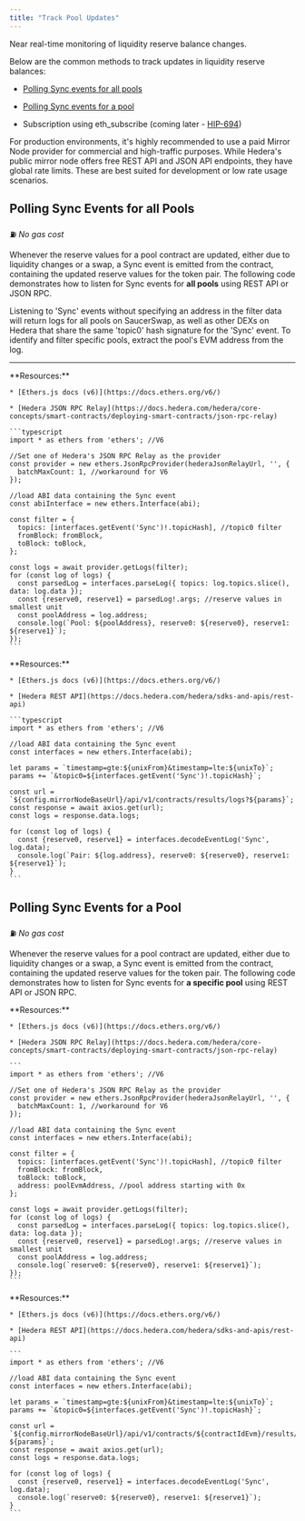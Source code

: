 ```yaml
---
title: "Track Pool Updates"
---
```


Near real-time monitoring of liquidity reserve balance changes.

Below are the common methods to track updates in liquidity reserve balances:

* [Polling Sync events for all pools](/v/developer/saucerswap-v1/liquidity-operations/track-pool-updates#polling-sync-events-for-all-pools)

* [Polling Sync events for a pool](/v/developer/saucerswap-v1/liquidity-operations/track-pool-updates#polling-sync-events-for-a-pool)

* Subscription using eth\_subscribe (coming later - [HIP-694](https://hips.hedera.com/hip/hip-694))

<Info>
  For production environments, it's highly recommended to use a paid Mirror Node provider for commercial and high-traffic purposes. While Hedera's public mirror node offers free REST API and JSON API endpoints, they have global rate limits. These are best suited for development or low rate usage scenarios.
</Info>

## Polling Sync Events for all Pools

⛽ *No gas cost*

Whenever the reserve values for a pool contract are updated, either due to liquidity changes or a swap, a Sync event is emitted from the contract, containing the updated reserve values for the token pair. The following code demonstrates how to listen for Sync events for **all pools** using REST API or JSON RPC.

<Note>
  Listening to 'Sync' events without specifying an address in the filter data will return logs for all pools on SaucerSwap, as well as other DEXs on Hedera that share the same 'topic0' hash signature for the 'Sync' event. To identify and filter specific pools, extract the pool's EVM address from the log.
</Note>

***

<Tabs>
  <Tab title="JSON RPC">
    **Resources:**

    * [Ethers.js docs (v6)](https://docs.ethers.org/v6/)

    * [Hedera JSON RPC Relay](https://docs.hedera.com/hedera/core-concepts/smart-contracts/deploying-smart-contracts/json-rpc-relay)

    ```typescript
    import * as ethers from 'ethers'; //V6

    //Set one of Hedera's JSON RPC Relay as the provider
    const provider = new ethers.JsonRpcProvider(hederaJsonRelayUrl, '', {
      batchMaxCount: 1, //workaround for V6
    });

    //load ABI data containing the Sync event
    const abiInterface = new ethers.Interface(abi);

    const filter = {
      topics: [interfaces.getEvent('Sync')!.topicHash], //topic0 filter
      fromBlock: fromBlock,
      toBlock: toBlock,
    };

    const logs = await provider.getLogs(filter);
    for (const log of logs) {
      const parsedLog = interfaces.parseLog({ topics: log.topics.slice(), data: log.data });
      const {reserve0, reserve1} = parsedLog!.args; //reserve values in smallest unit
      const poolAddress = log.address;
      console.log(`Pool: ${poolAddress}, reserve0: ${reserve0}, reserve1: ${reserve1}`);
    });
    ```
  </Tab>

  <Tab title="REST API">
    **Resources:**

    * [Ethers.js docs (v6)](https://docs.ethers.org/v6/)

    * [Hedera REST API](https://docs.hedera.com/hedera/sdks-and-apis/rest-api)

    ```typescript
    import * as ethers from 'ethers'; //V6

    //load ABI data containing the Sync event
    const interfaces = new ethers.Interface(abi);

    let params = `timestamp=gte:${unixFrom}&timestamp=lte:${unixTo}`;  
    params += `&topic0=${interfaces.getEvent('Sync')!.topicHash}`;

    const url = `${config.mirrorNodeBaseUrl}/api/v1/contracts/results/logs?${params}`;  
    const response = await axios.get(url);
    const logs = response.data.logs;

    for (const log of logs) {
      const {reserve0, reserve1} = interfaces.decodeEventLog('Sync', log.data);
      console.log(`Pair: ${log.address}, reserve0: ${reserve0}, reserve1: ${reserve1}`);
    }
    ```
  </Tab>
</Tabs>

## Polling Sync Events for a Pool

⛽ *No gas cost*

Whenever the reserve values for a pool contract are updated, either due to liquidity changes or a swap, a Sync event is emitted from the contract, containing the updated reserve values for the token pair. The following code demonstrates how to listen for Sync events for **a specific pool** using REST API or JSON RPC.

<Tabs>
  <Tab title="JSON RPC">
    **Resources:**

    * [Ethers.js docs (v6)](https://docs.ethers.org/v6/)

    * [Hedera JSON RPC Relay](https://docs.hedera.com/hedera/core-concepts/smart-contracts/deploying-smart-contracts/json-rpc-relay)

    ```
    import * as ethers from 'ethers'; //V6

    //Set one of Hedera's JSON RPC Relay as the provider
    const provider = new ethers.JsonRpcProvider(hederaJsonRelayUrl, '', {
      batchMaxCount: 1, //workaround for V6
    });

    //load ABI data containing the Sync event
    const interfaces = new ethers.Interface(abi);

    const filter = {
      topics: [interfaces.getEvent('Sync')!.topicHash], //topic0 filter
      fromBlock: fromBlock,
      toBlock: toBlock,
      address: poolEvmAddress, //pool address starting with 0x
    };

    const logs = await provider.getLogs(filter);
    for (const log of logs) {
      const parsedLog = interfaces.parseLog({ topics: log.topics.slice(), data: log.data });
      const {reserve0, reserve1} = parsedLog!.args; //reserve values in smallest unit
      const poolAddress = log.address;
      console.log(`reserve0: ${reserve0}, reserve1: ${reserve1}`);
    });
    ```
  </Tab>

  <Tab title="REST API">
    **Resources:**

    * [Ethers.js docs (v6)](https://docs.ethers.org/v6/)

    * [Hedera REST API](https://docs.hedera.com/hedera/sdks-and-apis/rest-api)

    ```
    import * as ethers from 'ethers'; //V6

    //load ABI data containing the Sync event
    const interfaces = new ethers.Interface(abi);

    let params = `timestamp=gte:${unixFrom}&timestamp=lte:${unixTo}`;  
    params += `&topic0=${interfaces.getEvent('Sync')!.topicHash}`;

    const url = `${config.mirrorNodeBaseUrl}/api/v1/contracts/${contractIdEvm}/results/logs?${params}`;  
    const response = await axios.get(url);
    const logs = response.data.logs;

    for (const log of logs) {
      const {reserve0, reserve1} = interfaces.decodeEventLog('Sync', log.data);
      console.log(`reserve0: ${reserve0}, reserve1: ${reserve1}`);
    }
    ```
  </Tab>
</Tabs>